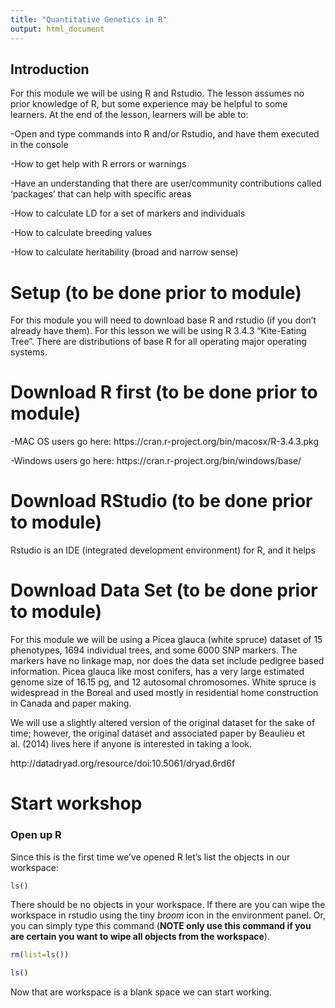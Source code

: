 ```yaml
---
title: "Quantitative Genetics in R"
output: html_document
---
```


## Introduction

For this module we will be using R and Rstudio. The lesson assumes no prior knowledge of R, but some experience may be helpful to some learners. At the end of the lesson, learners will be able to:

-Open and type commands into R and/or Rstudio, and have them executed in the console

-How to get help with R errors or warnings

-Have an understanding that there are user/community contributions called 'packages' that can help with specific areas

-How to calculate LD for a set of markers and individuals

-How to calculate breeding values

-How to calculate heritability (broad and narrow sense)


# Setup (to be done prior to module)

For this module you will need to download base R and rstudio (if you don't already have them). For this lesson we will be using R 3.4.3 "Kite-Eating Tree". There are distributions of base R for all operating major operating systems.

# **Download R first (to be done prior to module)**

-MAC OS users go here: https://cran.r-project.org/bin/macosx/R-3.4.3.pkg

-Windows users go here: https://cran.r-project.org/bin/windows/base/


# **Download RStudio (to be done prior to module)**
  
Rstudio is an IDE (integrated development environment) for R, and it helps


# **Download Data Set (to be done prior to module)**

For this module we will be using a Picea glauca (white spruce) dataset of 15 phenotypes, 1694 individual trees, and some 6000 SNP markers. The markers have no linkage map, nor does the data set include pedigree based information. Picea glauca like most conifers, has a very large estimated genome size of 16.15 pg, and 12 autosomal chromosomes. White spruce is widespread in the Boreal and used mostly in residential home construction in Canada and paper making. 

We will use a slightly altered version of the original dataset for the sake of time; however, the original dataset and associated paper by Beaulieu et al. (2014) lives here if anyone is interested in taking a look.

http://datadryad.org/resource/doi:10.5061/dryad.6rd6f


# Start workshop

### **Open up R**
Since this is the first time we've opened R let's list the objects in our
workspace:
```r
ls()
```

There should be no objects in your workspace. If there are you can wipe the workspace in rstudio using the tiny *broom* icon in the environment panel. Or, you can simply type this command (**NOTE only use this command if you are certain you want to wipe all objects from the workspace**). 

```r
rm(list=ls())

ls()
```
  
Now that are workspace is a blank space we can start working.